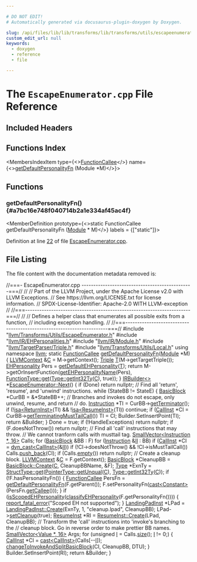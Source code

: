 ```yaml
---

# DO NOT EDIT!
# Automatically generated via docusaurus-plugin-doxygen by Doxygen.

slug: /api/files/lib/lib/transforms/lib/transforms/utils/escapeenumerator-cpp
custom_edit_url: null
keywords:
  - doxygen
  - reference
  - file

---
```





# The `EscapeEnumerator.cpp` File Reference

<DoxygenPage pluginConfig={pluginConfig}>



## Included Headers

<IncludesList>
<IncludesListItem
  filePath="llvm/Transforms/Utils/EscapeEnumerator.h"
  permalink="/docs/api/files/include/include/llvm/include/llvm/transforms/include/llvm/transforms/utils/escapeenumerator-h"
  isLocal="true" />
<IncludesListItem
  filePath="llvm/IR/EHPersonalities.h"
  permalink="/docs/api/files/include/include/llvm/include/llvm/ir/ehpersonalities-h"
  isLocal="true" />
<IncludesListItem
  filePath="llvm/IR/Module.h"
  permalink="/docs/api/files/include/include/llvm/include/llvm/ir/module-h"
  isLocal="true" />
<IncludesListItem
  filePath="llvm/TargetParser/Triple.h"
  permalink="/docs/api/files/include/include/llvm/include/llvm/targetparser/triple-h"
  isLocal="true" />
<IncludesListItem
  filePath="llvm/Transforms/Utils/Local.h"
  permalink="/docs/api/files/include/include/llvm/include/llvm/transforms/include/llvm/transforms/utils/local-h"
  isLocal="true" />
</IncludesList>

## Functions Index

<MembersIndex>

<MembersIndexItem
  type={<><a href="/docs/api/classes/llvm/functioncallee">FunctionCallee</a></>}
  name={<><a href="#a7bc16e748f040714b2a1e334af45ac4f">getDefaultPersonalityFn</a> (Module &#42;M)</>}>
</MembersIndexItem>

</MembersIndex>


<SectionDefinition>

## Functions

### getDefaultPersonalityFn() {#a7bc16e748f040714b2a1e334af45ac4f}

<MemberDefinition
  prototype={<>static FunctionCallee getDefaultPersonalityFn (<a href="/docs/api/classes/llvm/module">Module</a> &#42; M)</>}
  labels = {["static"]}>

Definition at line <a href="#l00022">22</a> of file <a href="/docs/api/files/lib/lib/transforms/lib/transforms/utils/escapeenumerator-cpp">EscapeEnumerator.cpp</a>.
</MemberDefinition>

</SectionDefinition>

## File Listing

The file content with the documentation metadata removed is:

<ProgramListing>

<Link id="l00001" /><CodeLine lineNumber="1"><span class="doxyHighlightComment">//===- EscapeEnumerator.cpp -----------------------------------------------===//</span></CodeLine>
<Link id="l00002" /><CodeLine lineNumber="2"><span class="doxyHighlightComment">//</span></CodeLine>
<Link id="l00003" /><CodeLine lineNumber="3"><span class="doxyHighlightComment">// Part of the LLVM Project, under the Apache License v2.0 with LLVM Exceptions.</span></CodeLine>
<Link id="l00004" /><CodeLine lineNumber="4"><span class="doxyHighlightComment">// See https://llvm.org/LICENSE.txt for license information.</span></CodeLine>
<Link id="l00005" /><CodeLine lineNumber="5"><span class="doxyHighlightComment">// SPDX-License-Identifier: Apache-2.0 WITH LLVM-exception</span></CodeLine>
<Link id="l00006" /><CodeLine lineNumber="6"><span class="doxyHighlightComment">//</span></CodeLine>
<Link id="l00007" /><CodeLine lineNumber="7"><span class="doxyHighlightComment">//===----------------------------------------------------------------------===//</span></CodeLine>
<Link id="l00008" /><CodeLine lineNumber="8"><span class="doxyHighlightComment">//</span></CodeLine>
<Link id="l00009" /><CodeLine lineNumber="9"><span class="doxyHighlightComment">// Defines a helper class that enumerates all possible exits from a function,</span></CodeLine>
<Link id="l00010" /><CodeLine lineNumber="10"><span class="doxyHighlightComment">// including exception handling.</span></CodeLine>
<Link id="l00011" /><CodeLine lineNumber="11"><span class="doxyHighlightComment">//</span></CodeLine>
<Link id="l00012" /><CodeLine lineNumber="12"><span class="doxyHighlightComment">//===----------------------------------------------------------------------===//</span></CodeLine>
<Link id="l00013" /><CodeLine lineNumber="13"></CodeLine>
<Link id="l00014" /><CodeLine lineNumber="14"><span class="doxyHighlightPreprocessor">#include &quot;<a href="/docs/api/files/include/include/llvm/include/llvm/transforms/include/llvm/transforms/utils/escapeenumerator-h">llvm/Transforms/Utils/EscapeEnumerator.h</a>&quot;</span></CodeLine>
<Link id="l00015" /><CodeLine lineNumber="15"><span class="doxyHighlightPreprocessor">#include &quot;<a href="/docs/api/files/include/include/llvm/include/llvm/ir/ehpersonalities-h">llvm/IR/EHPersonalities.h</a>&quot;</span></CodeLine>
<Link id="l00016" /><CodeLine lineNumber="16"><span class="doxyHighlightPreprocessor">#include &quot;<a href="/docs/api/files/include/include/llvm/include/llvm/ir/module-h">llvm/IR/Module.h</a>&quot;</span></CodeLine>
<Link id="l00017" /><CodeLine lineNumber="17"><span class="doxyHighlightPreprocessor">#include &quot;<a href="/docs/api/files/include/include/llvm/include/llvm/targetparser/triple-h">llvm/TargetParser/Triple.h</a>&quot;</span></CodeLine>
<Link id="l00018" /><CodeLine lineNumber="18"><span class="doxyHighlightPreprocessor">#include &quot;<a href="/docs/api/files/include/include/llvm/include/llvm/transforms/include/llvm/transforms/utils/local-h">llvm/Transforms/Utils/Local.h</a>&quot;</span></CodeLine>
<Link id="l00019" /><CodeLine lineNumber="19"></CodeLine>
<Link id="l00020" /><CodeLine lineNumber="20"><span class="doxyHighlightKeyword">using namespace </span><span class="doxyHighlight"><a href="/docs/api/namespaces/llvm">llvm</a>;</span></CodeLine>
<Link id="l00021" /><CodeLine lineNumber="21"></CodeLine>
<Link id="l00022" /><CodeLine lineNumber="22" lineLink="#a7bc16e748f040714b2a1e334af45ac4f"><span class="doxyHighlightKeyword">static</span><span class="doxyHighlight"> <a href="/docs/api/classes/llvm/functioncallee">FunctionCallee</a> <a href="#a7bc16e748f040714b2a1e334af45ac4f">getDefaultPersonalityFn</a>(<a href="/docs/api/classes/llvm/module">Module</a> &#42;M) &#123;</span></CodeLine>
<Link id="l00023" /><CodeLine lineNumber="23"><span class="doxyHighlight">  <a href="/docs/api/classes/llvm/llvmcontext">LLVMContext</a> &amp;<a href="/docs/api/namespaces/llvm/callingconv/#ac6aa1387c4375260e2468eb5a77fdb4cafd841a49aec1539bc88abc8ff9e170fb">C</a> = M-&gt;getContext();</span></CodeLine>
<Link id="l00024" /><CodeLine lineNumber="24"><span class="doxyHighlight">  <a href="/docs/api/classes/llvm/triple">Triple</a> <a href="/docs/api/files/lib/lib/target/lib/target/mips/mips16isellowering-cpp/#a0acb682b8260ab1c60b918599864e2e5">T</a>(M-&gt;getTargetTriple());</span></CodeLine>
<Link id="l00025" /><CodeLine lineNumber="25"><span class="doxyHighlight">  <a href="/docs/api/namespaces/llvm/#a5d56157a385f8cd7d3e54ed87da1ba6a">EHPersonality</a> Pers = <a href="/docs/api/namespaces/llvm/#ad56151fe47716e1a360ae37d12249ae9">getDefaultEHPersonality</a>(<a href="/docs/api/files/lib/lib/target/lib/target/mips/mips16isellowering-cpp/#a0acb682b8260ab1c60b918599864e2e5">T</a>);</span></CodeLine>
<Link id="l00026" /><CodeLine lineNumber="26"><span class="doxyHighlight">  </span><span class="doxyHighlightKeywordFlow">return</span><span class="doxyHighlight"> M-&gt;getOrInsertFunction(<a href="/docs/api/namespaces/llvm/#a11830db2d4bbb3726de01e2a70a98327">getEHPersonalityName</a>(Pers),</span></CodeLine>
<Link id="l00027" /><CodeLine lineNumber="27"><span class="doxyHighlight">                                <a href="/docs/api/classes/llvm/functiontype/#af8be7844c269f201ebcee1e15048c378">FunctionType::get</a>(<a href="/docs/api/classes/llvm/type/#a30dd396c5b40cd86c1591872e574ccdf">Type::getInt32Ty</a>(<a href="/docs/api/namespaces/llvm/callingconv/#ac6aa1387c4375260e2468eb5a77fdb4cafd841a49aec1539bc88abc8ff9e170fb">C</a>), </span><span class="doxyHighlightKeyword">true</span><span class="doxyHighlight">));</span></CodeLine>
<Link id="l00028" /><CodeLine lineNumber="28"><span class="doxyHighlight">&#125;</span></CodeLine>
<Link id="l00029" /><CodeLine lineNumber="29"></CodeLine>
<Link id="l00030" /><CodeLine lineNumber="30" lineLink="/docs/api/classes/llvm/escapeenumerator/#ac63ecd195310b8a31b445bb613028893"><span class="doxyHighlight"><a href="/docs/api/classes/llvm/irbuilder">IRBuilder&lt;&gt;</a> &#42;<a href="/docs/api/classes/llvm/escapeenumerator/#ac63ecd195310b8a31b445bb613028893">EscapeEnumerator::Next</a>() &#123;</span></CodeLine>
<Link id="l00031" /><CodeLine lineNumber="31"><span class="doxyHighlight">  </span><span class="doxyHighlightKeywordFlow">if</span><span class="doxyHighlight"> (Done)</span></CodeLine>
<Link id="l00032" /><CodeLine lineNumber="32"><span class="doxyHighlight">    </span><span class="doxyHighlightKeywordFlow">return</span><span class="doxyHighlight"> </span><span class="doxyHighlightKeyword">nullptr</span><span class="doxyHighlight">;</span></CodeLine>
<Link id="l00033" /><CodeLine lineNumber="33"></CodeLine>
<Link id="l00034" /><CodeLine lineNumber="34"><span class="doxyHighlight">  </span><span class="doxyHighlightComment">// Find all &#39;return&#39;, &#39;resume&#39;, and &#39;unwind&#39; instructions.</span></CodeLine>
<Link id="l00035" /><CodeLine lineNumber="35"><span class="doxyHighlight">  </span><span class="doxyHighlightKeywordFlow">while</span><span class="doxyHighlight"> (StateBB != StateE) &#123;</span></CodeLine>
<Link id="l00036" /><CodeLine lineNumber="36"><span class="doxyHighlight">    <a href="/docs/api/classes/llvm/basicblock">BasicBlock</a> &#42;CurBB = &amp;&#42;StateBB++;</span></CodeLine>
<Link id="l00037" /><CodeLine lineNumber="37"></CodeLine>
<Link id="l00038" /><CodeLine lineNumber="38"><span class="doxyHighlight">    </span><span class="doxyHighlightComment">// Branches and invokes do not escape, only unwind, resume, and return</span></CodeLine>
<Link id="l00039" /><CodeLine lineNumber="39"><span class="doxyHighlight">    </span><span class="doxyHighlightComment">// do.</span></CodeLine>
<Link id="l00040" /><CodeLine lineNumber="40"><span class="doxyHighlight">    <a href="/docs/api/classes/llvm/instruction">Instruction</a> &#42;TI = CurBB-&gt;<a href="/docs/api/classes/llvm/basicblock/#aef9e9fcf4c5dfce90276ca16d91b8e46">getTerminator</a>();</span></CodeLine>
<Link id="l00041" /><CodeLine lineNumber="41"><span class="doxyHighlight">    </span><span class="doxyHighlightKeywordFlow">if</span><span class="doxyHighlight"> (!<a href="/docs/api/namespaces/llvm/#a92ca992e52dddc420f4b069cae06dfbe">isa&lt;ReturnInst&gt;</a>(TI) &amp;&amp; !<a href="/docs/api/namespaces/llvm/#a92ca992e52dddc420f4b069cae06dfbe">isa&lt;ResumeInst&gt;</a>(TI))</span></CodeLine>
<Link id="l00042" /><CodeLine lineNumber="42"><span class="doxyHighlight">      </span><span class="doxyHighlightKeywordFlow">continue</span><span class="doxyHighlight">;</span></CodeLine>
<Link id="l00043" /><CodeLine lineNumber="43"></CodeLine>
<Link id="l00044" /><CodeLine lineNumber="44"><span class="doxyHighlight">    </span><span class="doxyHighlightKeywordFlow">if</span><span class="doxyHighlight"> (<a href="/docs/api/classes/llvm/callinst">CallInst</a> &#42;CI = CurBB-&gt;<a href="/docs/api/classes/llvm/basicblock/#ad7038933b96247814b611635abb9686c">getTerminatingMustTailCall</a>())</span></CodeLine>
<Link id="l00045" /><CodeLine lineNumber="45"><span class="doxyHighlight">      TI = CI;</span></CodeLine>
<Link id="l00046" /><CodeLine lineNumber="46"><span class="doxyHighlight">    Builder.SetInsertPoint(TI);</span></CodeLine>
<Link id="l00047" /><CodeLine lineNumber="47"><span class="doxyHighlight">    </span><span class="doxyHighlightKeywordFlow">return</span><span class="doxyHighlight"> &amp;Builder;</span></CodeLine>
<Link id="l00048" /><CodeLine lineNumber="48"><span class="doxyHighlight">  &#125;</span></CodeLine>
<Link id="l00049" /><CodeLine lineNumber="49"></CodeLine>
<Link id="l00050" /><CodeLine lineNumber="50"><span class="doxyHighlight">  Done = </span><span class="doxyHighlightKeyword">true</span><span class="doxyHighlight">;</span></CodeLine>
<Link id="l00051" /><CodeLine lineNumber="51"></CodeLine>
<Link id="l00052" /><CodeLine lineNumber="52"><span class="doxyHighlight">  </span><span class="doxyHighlightKeywordFlow">if</span><span class="doxyHighlight"> (!HandleExceptions)</span></CodeLine>
<Link id="l00053" /><CodeLine lineNumber="53"><span class="doxyHighlight">    </span><span class="doxyHighlightKeywordFlow">return</span><span class="doxyHighlight"> </span><span class="doxyHighlightKeyword">nullptr</span><span class="doxyHighlight">;</span></CodeLine>
<Link id="l00054" /><CodeLine lineNumber="54"></CodeLine>
<Link id="l00055" /><CodeLine lineNumber="55"><span class="doxyHighlight">  </span><span class="doxyHighlightKeywordFlow">if</span><span class="doxyHighlight"> (F.doesNotThrow())</span></CodeLine>
<Link id="l00056" /><CodeLine lineNumber="56"><span class="doxyHighlight">    </span><span class="doxyHighlightKeywordFlow">return</span><span class="doxyHighlight"> </span><span class="doxyHighlightKeyword">nullptr</span><span class="doxyHighlight">;</span></CodeLine>
<Link id="l00057" /><CodeLine lineNumber="57"></CodeLine>
<Link id="l00058" /><CodeLine lineNumber="58"><span class="doxyHighlight">  </span><span class="doxyHighlightComment">// Find all &#39;call&#39; instructions that may throw.</span></CodeLine>
<Link id="l00059" /><CodeLine lineNumber="59"><span class="doxyHighlight">  </span><span class="doxyHighlightComment">// We cannot tranform calls with musttail tag.</span></CodeLine>
<Link id="l00060" /><CodeLine lineNumber="60"><span class="doxyHighlight">  <a href="/docs/api/classes/llvm/smallvector">SmallVector&lt;Instruction &#42;, 16&gt;</a> Calls;</span></CodeLine>
<Link id="l00061" /><CodeLine lineNumber="61"><span class="doxyHighlight">  </span><span class="doxyHighlightKeywordFlow">for</span><span class="doxyHighlight"> (<a href="/docs/api/classes/llvm/basicblock">BasicBlock</a> &amp;BB : F)</span></CodeLine>
<Link id="l00062" /><CodeLine lineNumber="62"><span class="doxyHighlight">    </span><span class="doxyHighlightKeywordFlow">for</span><span class="doxyHighlight"> (<a href="/docs/api/classes/llvm/instruction">Instruction</a> &amp;<a href="/docs/api/files/lib/lib/target/lib/target/nvptx/nvvmintrrange-cpp/#ac5804672fc0850438d63caec770647f8">II</a> : BB)</span></CodeLine>
<Link id="l00063" /><CodeLine lineNumber="63"><span class="doxyHighlight">      </span><span class="doxyHighlightKeywordFlow">if</span><span class="doxyHighlight"> (<a href="/docs/api/classes/llvm/callinst">CallInst</a> &#42;CI = <a href="/docs/api/namespaces/llvm/#a22eeee01734061ac1b31ccd994c49eef">dyn&#95;cast&lt;CallInst&gt;</a>(&amp;<a href="/docs/api/files/lib/lib/target/lib/target/nvptx/nvvmintrrange-cpp/#ac5804672fc0850438d63caec770647f8">II</a>))</span></CodeLine>
<Link id="l00064" /><CodeLine lineNumber="64"><span class="doxyHighlight">        </span><span class="doxyHighlightKeywordFlow">if</span><span class="doxyHighlight"> (!CI-&gt;doesNotThrow() &amp;&amp; !CI-&gt;isMustTailCall())</span></CodeLine>
<Link id="l00065" /><CodeLine lineNumber="65"><span class="doxyHighlight">          Calls.<a href="/docs/api/classes/llvm/smallvectortemplatebase/#af42bfbc067df27c19ee2fc859df58799">push&#95;back</a>(CI);</span></CodeLine>
<Link id="l00066" /><CodeLine lineNumber="66"></CodeLine>
<Link id="l00067" /><CodeLine lineNumber="67"><span class="doxyHighlight">  </span><span class="doxyHighlightKeywordFlow">if</span><span class="doxyHighlight"> (Calls.<a href="/docs/api/classes/llvm/smallvectortemplatecommon/#ad9a3c7bc26b130377bbafc170b5f88a2">empty</a>())</span></CodeLine>
<Link id="l00068" /><CodeLine lineNumber="68"><span class="doxyHighlight">    </span><span class="doxyHighlightKeywordFlow">return</span><span class="doxyHighlight"> </span><span class="doxyHighlightKeyword">nullptr</span><span class="doxyHighlight">;</span></CodeLine>
<Link id="l00069" /><CodeLine lineNumber="69"></CodeLine>
<Link id="l00070" /><CodeLine lineNumber="70"><span class="doxyHighlight">  </span><span class="doxyHighlightComment">// Create a cleanup block.</span></CodeLine>
<Link id="l00071" /><CodeLine lineNumber="71"><span class="doxyHighlight">  <a href="/docs/api/classes/llvm/llvmcontext">LLVMContext</a> &amp;<a href="/docs/api/namespaces/llvm/callingconv/#ac6aa1387c4375260e2468eb5a77fdb4cafd841a49aec1539bc88abc8ff9e170fb">C</a> = F.getContext();</span></CodeLine>
<Link id="l00072" /><CodeLine lineNumber="72"><span class="doxyHighlight">  <a href="/docs/api/classes/llvm/basicblock">BasicBlock</a> &#42;CleanupBB = <a href="/docs/api/classes/llvm/basicblock/#a4a5b798214be930cf8e133c032ba0129">BasicBlock::Create</a>(<a href="/docs/api/namespaces/llvm/callingconv/#ac6aa1387c4375260e2468eb5a77fdb4cafd841a49aec1539bc88abc8ff9e170fb">C</a>, CleanupBBName, &amp;F);</span></CodeLine>
<Link id="l00073" /><CodeLine lineNumber="73"><span class="doxyHighlight">  <a href="/docs/api/classes/llvm/type">Type</a> &#42;ExnTy = <a href="/docs/api/classes/llvm/structtype/#a18fc4545474c6ebb6f7c547f64f4fb31">StructType::get</a>(<a href="/docs/api/classes/llvm/pointertype/#af8a1dbdbfd89aa4899b3c0d39495d0dd">PointerType::getUnqual</a>(<a href="/docs/api/namespaces/llvm/callingconv/#ac6aa1387c4375260e2468eb5a77fdb4cafd841a49aec1539bc88abc8ff9e170fb">C</a>), <a href="/docs/api/classes/llvm/type/#a30dd396c5b40cd86c1591872e574ccdf">Type::getInt32Ty</a>(<a href="/docs/api/namespaces/llvm/callingconv/#ac6aa1387c4375260e2468eb5a77fdb4cafd841a49aec1539bc88abc8ff9e170fb">C</a>));</span></CodeLine>
<Link id="l00074" /><CodeLine lineNumber="74"><span class="doxyHighlight">  </span><span class="doxyHighlightKeywordFlow">if</span><span class="doxyHighlight"> (!F.hasPersonalityFn()) &#123;</span></CodeLine>
<Link id="l00075" /><CodeLine lineNumber="75"><span class="doxyHighlight">    <a href="/docs/api/classes/llvm/functioncallee">FunctionCallee</a> PersFn = <a href="#a7bc16e748f040714b2a1e334af45ac4f">getDefaultPersonalityFn</a>(F.getParent());</span></CodeLine>
<Link id="l00076" /><CodeLine lineNumber="76"><span class="doxyHighlight">    F.setPersonalityFn(<a href="/docs/api/namespaces/llvm/#ac4fc845f5ed92de63cd4474f128f5fc5">cast&lt;Constant&gt;</a>(PersFn.<a href="/docs/api/classes/llvm/functioncallee/#ac5d8da677233fa2e1e7039508ed56e0e">getCallee</a>()));</span></CodeLine>
<Link id="l00077" /><CodeLine lineNumber="77"><span class="doxyHighlight">  &#125;</span></CodeLine>
<Link id="l00078" /><CodeLine lineNumber="78"></CodeLine>
<Link id="l00079" /><CodeLine lineNumber="79"><span class="doxyHighlight">  </span><span class="doxyHighlightKeywordFlow">if</span><span class="doxyHighlight"> (<a href="/docs/api/namespaces/llvm/#a5309dbf19ec5ccffe3072c6087e106d3">isScopedEHPersonality</a>(<a href="/docs/api/namespaces/llvm/#a8d508f23e2580095561902c39911fb9b">classifyEHPersonality</a>(F.getPersonalityFn()))) &#123;</span></CodeLine>
<Link id="l00080" /><CodeLine lineNumber="80"><span class="doxyHighlight">    <a href="/docs/api/namespaces/llvm/#a7f2a3d4dcfee70225988aec53ff1e173">report&#95;fatal&#95;error</a>(</span><span class="doxyHighlightStringLiteral">&quot;Scoped EH not supported&quot;</span><span class="doxyHighlight">);</span></CodeLine>
<Link id="l00081" /><CodeLine lineNumber="81"><span class="doxyHighlight">  &#125;</span></CodeLine>
<Link id="l00082" /><CodeLine lineNumber="82"></CodeLine>
<Link id="l00083" /><CodeLine lineNumber="83"><span class="doxyHighlight">  <a href="/docs/api/classes/llvm/landingpadinst">LandingPadInst</a> &#42;LPad =</span></CodeLine>
<Link id="l00084" /><CodeLine lineNumber="84"><span class="doxyHighlight">      <a href="/docs/api/classes/llvm/landingpadinst/#a346619c899a36e84949cf205d08b7052">LandingPadInst::Create</a>(ExnTy, 1, </span><span class="doxyHighlightStringLiteral">&quot;cleanup.lpad&quot;</span><span class="doxyHighlight">, CleanupBB);</span></CodeLine>
<Link id="l00085" /><CodeLine lineNumber="85"><span class="doxyHighlight">  LPad-&gt;<a href="/docs/api/classes/llvm/landingpadinst/#a97bc0afbd46cc7b3539e1cba861ac350">setCleanup</a>(</span><span class="doxyHighlightKeyword">true</span><span class="doxyHighlight">);</span></CodeLine>
<Link id="l00086" /><CodeLine lineNumber="86"><span class="doxyHighlight">  <a href="/docs/api/classes/llvm/resumeinst">ResumeInst</a> &#42;RI = <a href="/docs/api/classes/llvm/resumeinst/#a152399e13563086564ed36bcf8b5d4b4">ResumeInst::Create</a>(LPad, CleanupBB);</span></CodeLine>
<Link id="l00087" /><CodeLine lineNumber="87"></CodeLine>
<Link id="l00088" /><CodeLine lineNumber="88"><span class="doxyHighlight">  </span><span class="doxyHighlightComment">// Transform the &#39;call&#39; instructions into &#39;invoke&#39;s branching to the</span></CodeLine>
<Link id="l00089" /><CodeLine lineNumber="89"><span class="doxyHighlight">  </span><span class="doxyHighlightComment">// cleanup block. Go in reverse order to make prettier BB names.</span></CodeLine>
<Link id="l00090" /><CodeLine lineNumber="90"><span class="doxyHighlight">  <a href="/docs/api/classes/llvm/smallvector">SmallVector&lt;Value &#42;, 16&gt;</a> Args;</span></CodeLine>
<Link id="l00091" /><CodeLine lineNumber="91"><span class="doxyHighlight">  </span><span class="doxyHighlightKeywordFlow">for</span><span class="doxyHighlight"> (</span><span class="doxyHighlightKeywordType">unsigned</span><span class="doxyHighlight"> <a href="/docs/api/files/lib/lib/support/md5-cpp/#ac0eafdc9ee161b71e7af98af736952fd">I</a> = Calls.<a href="/docs/api/classes/llvm/smallvectortemplatecommon/#a1c479a8c434377c2b8cb056bdfdfc201">size</a>(); <a href="/docs/api/files/lib/lib/support/md5-cpp/#ac0eafdc9ee161b71e7af98af736952fd">I</a> != 0;) &#123;</span></CodeLine>
<Link id="l00092" /><CodeLine lineNumber="92"><span class="doxyHighlight">    <a href="/docs/api/classes/llvm/callinst">CallInst</a> &#42;CI = <a href="/docs/api/namespaces/llvm/#ac4fc845f5ed92de63cd4474f128f5fc5">cast&lt;CallInst&gt;</a>(Calls&#91;--<a href="/docs/api/files/lib/lib/support/md5-cpp/#ac0eafdc9ee161b71e7af98af736952fd">I</a>&#93;);</span></CodeLine>
<Link id="l00093" /><CodeLine lineNumber="93"><span class="doxyHighlight">    <a href="/docs/api/namespaces/llvm/#a1481db7804704b4beb48e8c2ad4c94b2">changeToInvokeAndSplitBasicBlock</a>(CI, CleanupBB, DTU);</span></CodeLine>
<Link id="l00094" /><CodeLine lineNumber="94"><span class="doxyHighlight">  &#125;</span></CodeLine>
<Link id="l00095" /><CodeLine lineNumber="95"></CodeLine>
<Link id="l00096" /><CodeLine lineNumber="96"><span class="doxyHighlight">  Builder.SetInsertPoint(RI);</span></CodeLine>
<Link id="l00097" /><CodeLine lineNumber="97"><span class="doxyHighlight">  </span><span class="doxyHighlightKeywordFlow">return</span><span class="doxyHighlight"> &amp;Builder;</span></CodeLine>
<Link id="l00098" /><CodeLine lineNumber="98"><span class="doxyHighlight">&#125;</span></CodeLine>

</ProgramListing>


</DoxygenPage>
